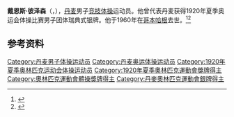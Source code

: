 {{NoteTA|G1=Sports}}
'''戴恩斯·彼泽森'''（{{lang-da|Dynes Pedersen}}，{{bd|1893年|5月26日|1960年|12月28日}}），[[丹麦|丹麦]]男子[[竞技体操|竞技体操]]运动员。他曾代表丹麦获得1920年夏季奥运会体操比赛男子团体瑞典式银牌。他于1960年在[[哥本哈根|哥本哈根]]去世。<ref>{{Cite web|title=Dynes PEDERSEN|url=https://www.olympic.org/dynes-pedersen|accessdate=2021-03-29|work=International Olympic Committee|archive-date=2017-11-16|archive-url=https://web.archive.org/web/20171116040013/https://www.olympic.org/Dynes-Pedersen|dead-url=no}}</ref><ref>{{cite web|url=https://www.olympedia.org/athletes/29694|title=Dynes Pedersen|work=Olympedia|accessdate=2021-03-30|archive-date=2021-07-11|archive-url=https://web.archive.org/web/20210711144701/https://www.olympedia.org/athletes/29694|dead-url=no}}</ref>

== 参考资料 ==
{{reflist}}

{{Authority control}}
{{DEFAULTSORT:Pedersen, Dynes}}
[[Category:丹麦男子体操运动员|Category:丹麦男子体操运动员]]
[[Category:丹麦奥运体操运动员|Category:丹麦奥运体操运动员]]
[[Category:1920年夏季奥林匹克运动会体操运动员|Category:1920年夏季奥林匹克运动会体操运动员]]
[[Category:1920年夏季奧林匹克運動會獎牌得主|Category:1920年夏季奧林匹克運動會獎牌得主]]
[[Category:奧林匹克運動會體操獎牌得主|Category:奧林匹克運動會體操獎牌得主]]
[[Category:丹麥奧林匹克運動會銀牌得主|Category:丹麥奧林匹克運動會銀牌得主]]